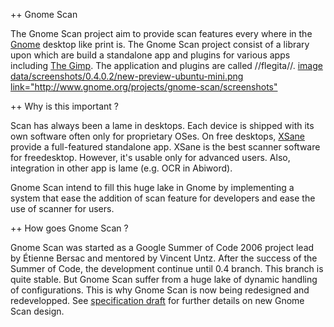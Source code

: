 ++ Gnome Scan

The Gnome Scan project aim to provide scan features every where in the [http://www.gnome.org/ Gnome] desktop like print is. The Gnome Scan project consist of a {{C/GObject}} library upon which are build a standalone app and plugins for various apps including [http://www.gimp.org/ The Gimp]. The application and plugins are called //flegita//. [[image data/screenshots/0.4.0.2/new-preview-ubuntu-mini.png link="http://www.gnome.org/projects/gnome-scan/screenshots"]]

++ Why is this important ?

Scan has always been a lame in desktops. Each device is shipped with its own software often only for proprietary OSes. On free desktops, [http://www.xsane.org XSane] provide a full-featured standalone app. XSane is the best scanner software for freedesktop. However, it's usable only for advanced users. Also, integration in other app is lame (e.g. OCR in Abiword).

Gnome Scan intend to fill this huge lake in Gnome by implementing a system that ease the addition of scan feature for developers and ease the use of scanner for users.

++ How goes Gnome Scan ?

Gnome Scan was started as a Google Summer of Code 2006 project lead by Étienne Bersac and mentored by Vincent Untz. After the success of the Summer of Code, the development continue until 0.4 branch. This branch is quite stable. But Gnome Scan suffer from a huge lake of dynamic handling of configurations. This is why Gnome Scan is now being redesigned and redevelopped. See [http://live.gnome.org/GnomeScan/Spec specification draft] for further details on new Gnome Scan design.